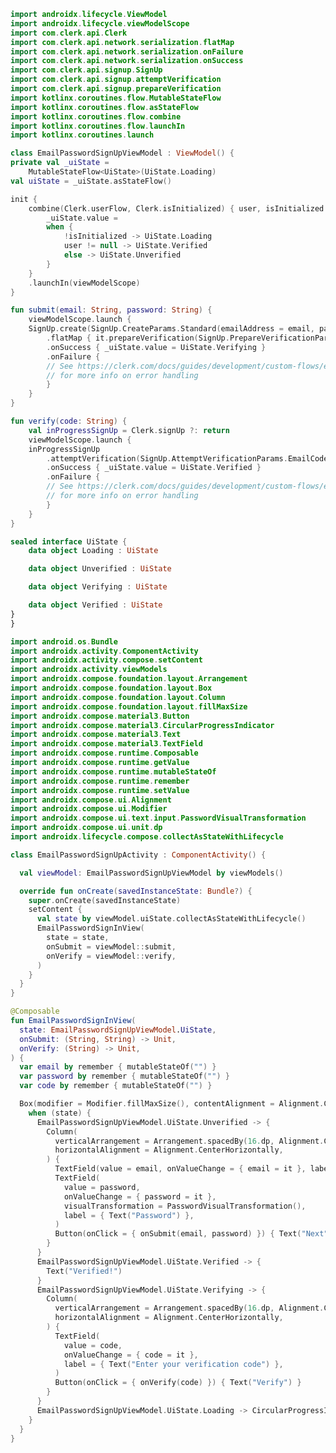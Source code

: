 ```kotlin {{ filename: 'EmailPasswordSignUpViewModel.kt', collapsible: true }}
import androidx.lifecycle.ViewModel
import androidx.lifecycle.viewModelScope
import com.clerk.api.Clerk
import com.clerk.api.network.serialization.flatMap
import com.clerk.api.network.serialization.onFailure
import com.clerk.api.network.serialization.onSuccess
import com.clerk.api.signup.SignUp
import com.clerk.api.signup.attemptVerification
import com.clerk.api.signup.prepareVerification
import kotlinx.coroutines.flow.MutableStateFlow
import kotlinx.coroutines.flow.asStateFlow
import kotlinx.coroutines.flow.combine
import kotlinx.coroutines.flow.launchIn
import kotlinx.coroutines.launch

class EmailPasswordSignUpViewModel : ViewModel() {
private val _uiState =
    MutableStateFlow<UiState>(UiState.Loading)
val uiState = _uiState.asStateFlow()

init {
    combine(Clerk.userFlow, Clerk.isInitialized) { user, isInitialized ->
        _uiState.value =
        when {
            !isInitialized -> UiState.Loading
            user != null -> UiState.Verified
            else -> UiState.Unverified
        }
    }
    .launchIn(viewModelScope)
}

fun submit(email: String, password: String) {
    viewModelScope.launch {
    SignUp.create(SignUp.CreateParams.Standard(emailAddress = email, password = password))
        .flatMap { it.prepareVerification(SignUp.PrepareVerificationParams.Strategy.EmailCode()) }
        .onSuccess { _uiState.value = UiState.Verifying }
        .onFailure {
        // See https://clerk.com/docs/guides/development/custom-flows/error-handling
        // for more info on error handling
        }
    }
}

fun verify(code: String) {
    val inProgressSignUp = Clerk.signUp ?: return
    viewModelScope.launch {
    inProgressSignUp
        .attemptVerification(SignUp.AttemptVerificationParams.EmailCode(code))
        .onSuccess { _uiState.value = UiState.Verified }
        .onFailure {
        // See https://clerk.com/docs/guides/development/custom-flows/error-handling
        // for more info on error handling
        }
    }
}

sealed interface UiState {
    data object Loading : UiState

    data object Unverified : UiState

    data object Verifying : UiState

    data object Verified : UiState
}
}
```

```kotlin {{ filename: 'EmailPasswordSignUpActivity.kt', collapsible: true }}
import android.os.Bundle
import androidx.activity.ComponentActivity
import androidx.activity.compose.setContent
import androidx.activity.viewModels
import androidx.compose.foundation.layout.Arrangement
import androidx.compose.foundation.layout.Box
import androidx.compose.foundation.layout.Column
import androidx.compose.foundation.layout.fillMaxSize
import androidx.compose.material3.Button
import androidx.compose.material3.CircularProgressIndicator
import androidx.compose.material3.Text
import androidx.compose.material3.TextField
import androidx.compose.runtime.Composable
import androidx.compose.runtime.getValue
import androidx.compose.runtime.mutableStateOf
import androidx.compose.runtime.remember
import androidx.compose.runtime.setValue
import androidx.compose.ui.Alignment
import androidx.compose.ui.Modifier
import androidx.compose.ui.text.input.PasswordVisualTransformation
import androidx.compose.ui.unit.dp
import androidx.lifecycle.compose.collectAsStateWithLifecycle

class EmailPasswordSignUpActivity : ComponentActivity() {

  val viewModel: EmailPasswordSignUpViewModel by viewModels()

  override fun onCreate(savedInstanceState: Bundle?) {
    super.onCreate(savedInstanceState)
    setContent {
      val state by viewModel.uiState.collectAsStateWithLifecycle()
      EmailPasswordSignInView(
        state = state,
        onSubmit = viewModel::submit,
        onVerify = viewModel::verify,
      )
    }
  }
}

@Composable
fun EmailPasswordSignInView(
  state: EmailPasswordSignUpViewModel.UiState,
  onSubmit: (String, String) -> Unit,
  onVerify: (String) -> Unit,
) {
  var email by remember { mutableStateOf("") }
  var password by remember { mutableStateOf("") }
  var code by remember { mutableStateOf("") }

  Box(modifier = Modifier.fillMaxSize(), contentAlignment = Alignment.Center) {
    when (state) {
      EmailPasswordSignUpViewModel.UiState.Unverified -> {
        Column(
          verticalArrangement = Arrangement.spacedBy(16.dp, Alignment.CenterVertically),
          horizontalAlignment = Alignment.CenterHorizontally,
        ) {
          TextField(value = email, onValueChange = { email = it }, label = { Text("Email") })
          TextField(
            value = password,
            onValueChange = { password = it },
            visualTransformation = PasswordVisualTransformation(),
            label = { Text("Password") },
          )
          Button(onClick = { onSubmit(email, password) }) { Text("Next") }
        }
      }
      EmailPasswordSignUpViewModel.UiState.Verified -> {
        Text("Verified!")
      }
      EmailPasswordSignUpViewModel.UiState.Verifying -> {
        Column(
          verticalArrangement = Arrangement.spacedBy(16.dp, Alignment.CenterVertically),
          horizontalAlignment = Alignment.CenterHorizontally,
        ) {
          TextField(
            value = code,
            onValueChange = { code = it },
            label = { Text("Enter your verification code") },
          )
          Button(onClick = { onVerify(code) }) { Text("Verify") }
        }
      }
      EmailPasswordSignUpViewModel.UiState.Loading -> CircularProgressIndicator()
    }
  }
}
```
